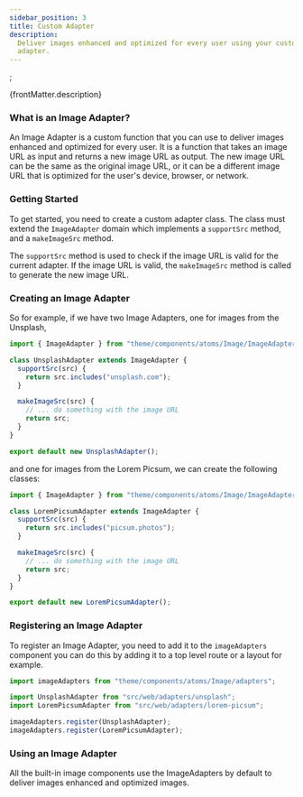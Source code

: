 ```yaml
---
sidebar_position: 3
title: Custom Adapter
description:
  Deliver images enhanced and optimized for every user using your custom
  adapter.
---
```



<SinceVersion tag="2.20" />;

<p>{frontMatter.description}</p>

### What is an Image Adapter?

An Image Adapter is a custom function that you can use to deliver images
enhanced and optimized for every user. It is a function that takes an image URL
as input and returns a new image URL as output. The new image URL can be the
same as the original image URL, or it can be a different image URL that is
optimized for the user's device, browser, or network.

### Getting Started

To get started, you need to create a custom adapter class. The class must extend
the `ImageAdapter` domain which implements a `supportSrc` method, and a
`makeImageSrc` method.

The `supportSrc` method is used to check if the image URL is valid for the
current adapter. If the image URL is valid, the `makeImageSrc` method is called
to generate the new image URL.

### Creating an Image Adapter

So for example, if we have two Image Adapters, one for images from the Unsplash,

```js title="src/web/adapters/unsplash.js"
import { ImageAdapter } from "theme/components/atoms/Image/ImageAdapter";

class UnsplashAdapter extends ImageAdapter {
  supportSrc(src) {
    return src.includes("unsplash.com");
  }

  makeImageSrc(src) {
    // ... do something with the image URL
    return src;
  }
}

export default new UnsplashAdapter();
```

and one for images from the Lorem Picsum, we can create the following classes:

```js title="src/web/adapters/lorem-picsum.js"
import { ImageAdapter } from "theme/components/atoms/Image/ImageAdapter";

class LoremPicsumAdapter extends ImageAdapter {
  supportSrc(src) {
    return src.includes("picsum.photos");
  }

  makeImageSrc(src) {
    // ... do something with the image URL
    return src;
  }
}

export default new LoremPicsumAdapter();
```

### Registering an Image Adapter

To register an Image Adapter, you need to add it to the `imageAdapters`
component you can do this by adding it to a top level route or a layout for
example.

```js title="src/web/routes/Home/Home.js"
import imageAdapters from "theme/components/atoms/Image/adapters";

import UnsplashAdapter from "src/web/adapters/unsplash";
import LoremPicsumAdapter from "src/web/adapters/lorem-picsum";

imageAdapters.register(UnsplashAdapter);
imageAdapters.register(LoremPicsumAdapter);
```

### Using an Image Adapter

All the built-in image components use the ImageAdapters by default to deliver
images enhanced and optimized images.
